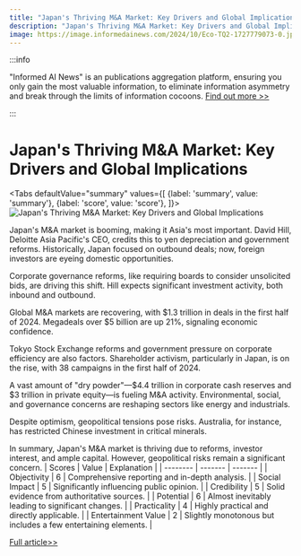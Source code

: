 ```yaml
---
title: "Japan's Thriving M&A Market: Key Drivers and Global Implications"
description: "Japan's Thriving M&A Market: Key Drivers and Global Implications"
image: https://image.informedainews.com/2024/10/Eco-TQ2-1727779073-0.jpg
---
```



:::info

"Informed AI News" is an publications aggregation platform, ensuring you only gain the most valuable information, to eliminate information asymmetry and break through the limits of information cocoons.  [Find out more >>](/)

:::

# Japan's Thriving M&A Market: Key Drivers and Global Implications


<Tabs
	defaultValue="summary"
	values={[
	{label: 'summary', value: 'summary'},
	{label: 'score', value: 'score'},
]}>
<TabItem value="summary">
<img
  src="https://image.informedainews.com/2024/10/Eco-TQ2-1727779073-0.jpg"
  alt="Japan's Thriving M&A Market: Key Drivers and Global Implications"
/>



Japan's M&A market is booming, making it Asia's most important. David Hill, Deloitte Asia Pacific's CEO, credits this to yen depreciation and government reforms. Historically, Japan focused on outbound deals; now, foreign investors are eyeing domestic opportunities.

Corporate governance reforms, like requiring boards to consider unsolicited bids, are driving this shift. Hill expects significant investment activity, both inbound and outbound.

Global M&A markets are recovering, with $1.3 trillion in deals in the first half of 2024. Megadeals over $5 billion are up 21%, signaling economic confidence.

Tokyo Stock Exchange reforms and government pressure on corporate efficiency are also factors. Shareholder activism, particularly in Japan, is on the rise, with 38 campaigns in the first half of 2024.

A vast amount of "dry powder"—$4.4 trillion in corporate cash reserves and $3 trillion in private equity—is fueling M&A activity. Environmental, social, and governance concerns are reshaping sectors like energy and industrials.

Despite optimism, geopolitical tensions pose risks. Australia, for instance, has restricted Chinese investment in critical minerals.

In summary, Japan's M&A market is thriving due to reforms, investor interest, and ample capital. However, geopolitical risks remain a significant concern.
</TabItem>
<TabItem value="score">
	| Scores     | Value   | Explanation |
	| -------- | ------- | ------- |
	| Objectivity  | 6    | Comprehensive reporting and in-depth analysis.    |
	| Social Impact | 5     | Significantly influencing public opinion.    |
	| Credibility    | 5    | Solid evidence from authoritative sources.    |
	| Potential    | 6    | Almost inevitably leading to significant changes.    |
	| Practicality    | 4    | Highly practical and directly applicable.    |
	| Entertainment Value    | 2    | Slightly monotonous but includes a few entertaining elements.    |
</TabItem>
</Tabs>

[Full article>>](https://asia.nikkei.com/Editor-s-Picks/Interview/Japan-M-A-market-Asia-s-most-important-Deloitte-regional-CEO-says)
